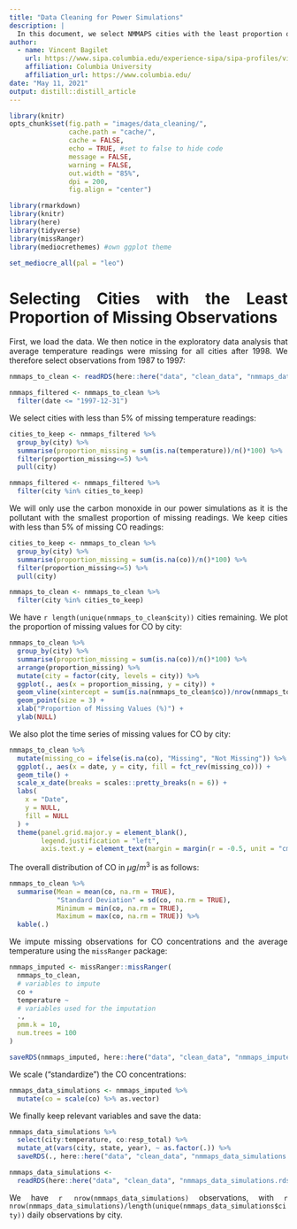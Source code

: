 ```yaml
---
title: "Data Cleaning for Power Simulations"
description: |
  In this document, we select NMMAPS cities with the least proportion of missing records to use them in our power simulations.
author:
  - name: Vincent Bagilet 
    url: https://www.sipa.columbia.edu/experience-sipa/sipa-profiles/vincent-bagilet
    affiliation: Columbia University
    affiliation_url: https://www.columbia.edu/
date: "May 11, 2021"
output: distill::distill_article
---
```


<style>
body {
text-align: justify}
</style>

```r
library(knitr)
opts_chunk$set(fig.path = "images/data_cleaning/",
               cache.path = "cache/",
               cache = FALSE,
               echo = TRUE, #set to false to hide code
               message = FALSE,
               warning = FALSE,
               out.width = "85%",
               dpi = 200,
               fig.align = "center")  
```  

```r
library(rmarkdown) 
library(knitr) 
library(here) 
library(tidyverse)
library(missRanger) 
library(mediocrethemes) #own ggplot theme

set_mediocre_all(pal = "leo")
```

# Selecting Cities with the Least Proportion of Missing Observations

First, we load the data. We then notice in the exploratory data analysis that average temperature readings were missing for all cities after 1998. We therefore select observations from 1987 to 1997:

```r
nmmaps_to_clean <- readRDS(here::here("data", "clean_data", "nmmaps_data.rds"))

nmmaps_filtered <- nmmaps_to_clean %>%
  filter(date <= "1997-12-31")
```

We select cities with less than 5% of missing temperature readings:

```r
cities_to_keep <- nmmaps_filtered %>%
  group_by(city) %>%
  summarise(proportion_missing = sum(is.na(temperature))/n()*100) %>%
  filter(proportion_missing<=5) %>%
  pull(city)

nmmaps_filtered <- nmmaps_filtered %>%
  filter(city %in% cities_to_keep)
```

We will only use the carbon monoxide in our power simulations as it is the pollutant with the smallest proportion of missing readings. We keep cities with less than 5% of missing CO readings:

```r
cities_to_keep <- nmmaps_to_clean %>%
  group_by(city) %>%
  summarise(proportion_missing = sum(is.na(co))/n()*100) %>%
  filter(proportion_missing<=5) %>%
  pull(city)

nmmaps_to_clean <- nmmaps_to_clean %>%
  filter(city %in% cities_to_keep)
```

We have `r length(unique(nmmaps_to_clean$city))` cities remaining. We plot the proportion of missing values for CO by city:

```r
nmmaps_to_clean %>%
  group_by(city) %>%
  summarise(proportion_missing = sum(is.na(co))/n()*100) %>%
  arrange(proportion_missing) %>%
  mutate(city = factor(city, levels = city)) %>%
  ggplot(., aes(x = proportion_missing, y = city)) +
  geom_vline(xintercept = sum(is.na(nmmaps_to_clean$co))/nrow(nmmaps_to_clean)*100) +
  geom_point(size = 3) +
  xlab("Proportion of Missing Values (%)") + 
  ylab(NULL) 
```

We also plot the time series of missing values for CO by city:

```r
nmmaps_to_clean %>%
  mutate(missing_co = ifelse(is.na(co), "Missing", "Not Missing")) %>%
  ggplot(., aes(x = date, y = city, fill = fct_rev(missing_co))) +
  geom_tile() +
  scale_x_date(breaks = scales::pretty_breaks(n = 6)) +
  labs(
    x = "Date",
    y = NULL,
    fill = NULL
  ) + 
  theme(panel.grid.major.y = element_blank(),
        legend.justification = "left",
        axis.text.y = element_text(margin = margin(r = -0.5, unit = "cm")))
```

The overall distribution of CO in $\mu g/m^{3}$ is as follows:

```r
nmmaps_to_clean %>%
  summarise(Mean = mean(co, na.rm = TRUE),
            "Standard Deviation" = sd(co, na.rm = TRUE),
            Minimum = min(co, na.rm = TRUE),
            Maximum = max(co, na.rm = TRUE)) %>%
  kable(.)
````

We impute missing observations for CO concentrations and the average temperature using the `missRanger` package:

```r
nmmaps_imputed <- missRanger::missRanger(
  nmmaps_to_clean,
  # variables to impute
  co +
  temperature ~
  # variables used for the imputation
  .,
  pmm.k = 10,
  num.trees = 100
)

saveRDS(nmmaps_imputed, here::here("data", "clean_data", "nmmaps_imputed.rds"))
````

We scale ("standardize") the CO concentrations:

```r
nmmaps_data_simulations <- nmmaps_imputed %>%
  mutate(co = scale(co) %>% as.vector)
````

We finally keep relevant variables and save the data:

```r
nmmaps_data_simulations %>%
  select(city:temperature, co:resp_total) %>%
  mutate_at(vars(city, state, year), ~ as.factor(.)) %>%
  saveRDS(., here::here("data", "clean_data", "nmmaps_data_simulations.rds"))
```

```r
nmmaps_data_simulations <- 
  readRDS(here::here("data", "clean_data", "nmmaps_data_simulations.rds"))
```

We have `r nrow(nmmaps_data_simulations)` observations, with `r nrow(nmmaps_data_simulations)/length(unique(nmmaps_data_simulations$city))` daily observations by city. 
